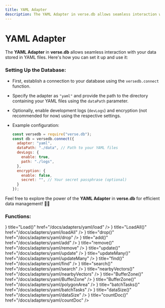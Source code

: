 ```yaml
---
title: YAML Adapter
description: The YAML Adapter in verse.db allows seamless interaction with your data stored in YAML files. Here's how you can set it up and use it
---
```



# YAML Adapter

The **YAML Adapter** in **verse.db** allows seamless interaction with your data stored in YAML files. Here's how you can set it up and use it:

### Setting Up the Database:
   - First, establish a connection to your database using the `versedb.connect` function.
   - Specify the adapter as `"yaml"` and provide the path to the directory containing your YAML files using the `dataPath` parameter.
   - Optionally, enable development logs (`devLogs`) and encryption (not recommended for now) using the respective settings.
   - Example configuration:

     ```javascript
     const versedb = require("verse.db");
     const db = versedb.connect({
       adapter: "yaml",
       dataPath: "./data", // Path to your YAML files
       devLogs: {
         enable: true,
         path: "./logs",
       },
       encryption: {
         enable: false,
         secret: "", // Your secret passphrase (optional)
       }
     });
     ```

Feel free to explore the power of the **YAML Adapter** in **verse.db** for efficient data management! 📂✨

### Functions:

<Cards>
  <Card icon={<ArrowRightIcon />} title="Load()" href="/docs/adapters/yaml/load" />
  <Card icon={<ArrowRightIcon />} title="LoadAll()" href="/docs/adapters/yaml/loadAll" />
  <Card icon={<ArrowRightIcon />} title="drop()" href="/docs/adapters/yaml/drop" />
  <Card icon={<ArrowRightIcon />} title="add()" href="/docs/adapters/yaml/add" />
  <Card icon={<ArrowRightIcon />} title="remove()" href="/docs/adapters/yaml/remove" />
  <Card icon={<ArrowRightIcon />} title="update()" href="/docs/adapters/yaml/update" />
  <Card icon={<ArrowRightIcon />} title="updateMany()" href="/docs/adapters/yaml/updateMany" />
  <Card icon={<ArrowRightIcon />} title="find()" href="/docs/adapters/yaml/find" />
  <Card icon={<ArrowRightIcon />} title="search()" href="/docs/adapters/yaml/search" />
  <Card icon={<ArrowRightIcon />} title="nearbyVectors()" href="/docs/adapters/yaml/nearbyVectors" />
  <Card icon={<ArrowRightIcon />} title="BufferZone()" href="/docs/adapters/yaml/BufferZone" />
  <Card icon={<ArrowRightIcon />} title="BufferZone()" href="/docs/adapters/yaml/polygonArea" />
  <Card icon={<ArrowRightIcon />} title="batchTasks()" href="/docs/adapters/yaml/batchTasks" />
  <Card icon={<ArrowRightIcon />} title="dataSize()" href="/docs/adapters/yaml/dataSize" />
  <Card icon={<ArrowRightIcon />} title="countDoc()" href="/docs/adapters/yaml/countDoc" />
</Cards>